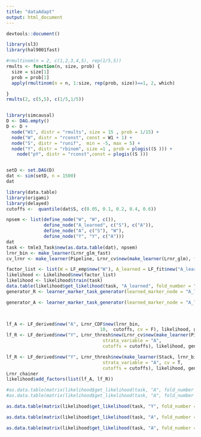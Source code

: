 ```yaml
---
title: "dataAdapt"
output: html_document
---
```


```r
devtools::document()

library(sl3)
library(hal9001fast)
```



```r

#rmultinom(n = 2, c(1,2,3,4,5), rep(1/5,5))
rmults <- function(n, size, prob) {
  size = size[1]
  prob = prob[1]
  apply(rmultinom(n = n, 1:size, rep(prob, size))==1, 2, which)

}
rmults(2, c(5,5), c(1/5,1/5))


library(simcausal)
D <- DAG.empty()
D <- D +
  node("W1", distr = "rmults", size = 15 , prob = 1/15) +
  node("W", distr = "rconst", const = W1 + 1) +
  node("S", distr = "runif",  min = -5, max = 5) +
  node("Y", distr = "rbinom", size =1 , prob = plogis((S ))) + 
    node("pY", distr = "rconst",const = plogis((S )))


setD <- set.DAG(D)
dat <- sim(setD, n = 1500)
dat

```


```r
library(data.table)
library(origami)
library(delayed)
cutoffs <-  quantile(dat$S, c(0.05, 0.1, 0.2, 0.4, 0.6))

npsem <- list(define_node("W", "W", c()),
              define_node("A_learned", c("S"), c("A")),
              define_node("A", c("S"), "W"),
              define_node("Y", "Y", c("A")))
dat
task <- tmle3_Task$new(as.data.table(dat), npsem)
lrnr_bin <- make_learner(Lrnr_glm_fast)
cv_lrnr <- make_learner(Pipeline, Lrnr_cv$new(make_learner(Lrnr_glm), full_fit = T))

factor_list <- list(W = LF_emp$new("W"), A_learned = LF_fit$new("A_learned", cv_lrnr, type = "mean"))
likelihood <- Likelihood$new(factor_list)
likelihood <- likelihood$train(task)
data.table(likelihood$get_likelihood(task, "A_learned", fold_number = "validation"), task$get_tmle_node("A"))
generator_R <- learner_marker_task_generator(learned_marker_node = "A_learned", node = "Y")

generator_A <- learner_marker_task_generator(learned_marker_node = "A_learned", node = "A")

  
```

```r
lf_A <- LF_derived$new("A", Lrnr_CDF$new(lrnr_bin,
                                   10,  cutoffs, cv = F), likelihood, generator_A, type = "mean")
lf_R <- LF_derived$new("Y", Lrnr_thresh$new(Lrnr_cv$new(make_learner(Pipeline, lrnr_bin, make_learner(Lrnr_wrapper, 5))), 
                                    strata_variable = "A",
                                    cutoffs = cutoffs), likelihood, generator_R, type = "mean")

lf_R <- LF_derived$new("Y", Lrnr_thresh$new(make_learner(Stack, lrnr_bin, lrnr_bin),
                                    strata_variable = "A", cv = T,
                                    cutoffs = cutoffs), likelihood, generator_R, type = "mean")
Lrnr_chainer
likelihood$add_factors(list(lf_A, lf_R))
```

```r
#as.data.table(matrix(likelihood$get_likelihood(task, "A", fold_number = "validation"), nrow = 1500))
#as.data.table(matrix(likelihood$get_likelihood(task, "A", fold_number = "validation"), nrow = 1500))

as.data.table(matrix(likelihood$get_likelihood(task, "Y", fold_number = "validation"), nrow = 1500))

as.data.table(matrix(likelihood$get_likelihood(task, "A", fold_number = "validation"), nrow = 1500))
```

```r
as.data.table(matrix(likelihood$get_likelihood(task, "A", fold_number = 1), nrow = 1500))

```


